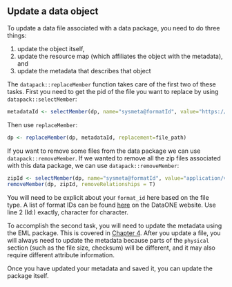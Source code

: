 ## Update a data object

To update a data file associated with a data package, you need to do three things:

1)  update the object itself, 
2)  update the resource map (which affiliates the object with the metadata), and
3)  update the metadata that describes that object

The `datapack::replaceMember` function takes care of the first two of these tasks. First you need to get the pid of the file you want to replace by using `datapack::selectMember`: 

```r
metadataId <- selectMember(dp, name="sysmeta@formatId", value="https://eml.ecoinformatics.org/eml-2.2.0")
```

Then use `replaceMember`:

```r
dp <- replaceMember(dp, metadataId, replacement=file_path)
```


If you want to remove some files from the data package we can use `datapack::removeMember`. If we wanted to remove all the zip files associated with this data package, we can use `datapack::removeMember`:

```r
zipId <- selectMember(dp, name="sysmeta@formatId", value="application/vnd.shp+zip")
removeMember(dp, zipId, removeRelationships = T)
```


:::{.callout-note}
You will need to be explicit about your `format_id` here based on the file type. A list of format IDs can be found <a href = 'https://cn.dataone.org/cn/v2/formats' target='_blank'>here</a> on the DataONE website.
Use line 2 (Id:) exactly, character for character.
:::


To accomplish the second task, you will need to update the metadata using the EML package. This is covered in <a href = 'https://nceas.github.io/datateam-training/training/editing-eml.html' target='_blank'>Chapter 4</a>. After you update a file, you will always need to update the metadata because parts of the `physical` section (such as the file size, checksum) will be different, and it may also require different attribute information.

Once you have updated your metadata and saved it, you can update the package itself.
